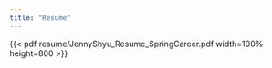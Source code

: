```yaml
---
title: "Resume"
---
```


{{< pdf resume/JennyShyu_Resume_SpringCareer.pdf width=100% height=800 >}}

